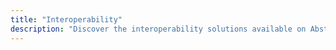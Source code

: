 ```yaml
---
title: "Interoperability"
description: "Discover the interoperability solutions available on Abstract."
---
```


<Card
  title="LayerZero"
  icon="link"
  href="https://docs.layerzero.network/v2"
/>

<Card
  title="Hyperlane"
  icon="link"
  href="https://docs.hyperlane.xyz/docs/intro"
/>
